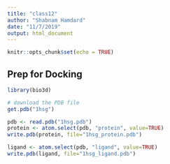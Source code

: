 ```yaml
---
title: "class12"
author: "Shabnam Hamdard"
date: "11/7/2019"
output: html_document
---
```


```r
knitr::opts_chunk$set(echo = TRUE)
```

## Prep for Docking

```r
library(bio3d)

# download the PDB file
get.pdb("1hsg")
```

```r
pdb <- read.pdb("1hsg.pdb")
protein <- atom.select(pdb, "protein", value=TRUE)
write.pdb(protein, file="1hsg_protein.pdb")
```

```r
ligand <- atom.select(pdb, "ligand", value=TRUE)
write.pdb(ligand, file="1hsg_ligand.pdb")
```

